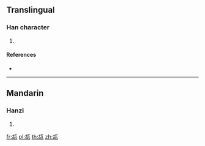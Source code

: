 {{character info/new}}
==Translingual==

===Han character===
{{Han char|rn=98|rad=瓦|as=05|sn=10|four=|canj=JRMVN|ids=⿰古瓦}}

# {{defn|Han|sort=瓦05}}

====References====
* {{Han ref|kx=0748.220|dkj=21470|dj=1157.130|hdz=21423.070|uh=74F3|ud=29939}}

----

==Mandarin==

===Hanzi===
{{cmn-hanzi|pin=[[hú]] ([[hu2]])|wg=hu<sup>2</sup>}}

# {{defn|lang=cmn|sort=瓦05}}

[[fr:瓳]]
[[pl:瓳]]
[[th:瓳]]
[[zh:瓳]]